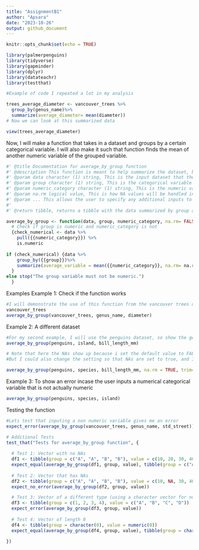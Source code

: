 ```yaml
---
title: "AssignmentB1"
author: "Apsara"
date: "2023-10-26"
output: github_document
---
```


```r
knitr::opts_chunk$set(echo = TRUE)
```

```r
library(palmerpenguins)
library(tidyverse)
library(gapminder)
library(dplyr)
library(datateachr)
library(testthat)
```

```r
#Example of code I repeated a lot in my analysis

trees_average_diameter <- vancouver_trees %>%
  group_by(genus_name)%>%
  summarize(average_diameter= mean(diameter))
# Now we can look at this summarized data

view(trees_average_diameter)
```
Now, I will make a function that takes in a dataset and groups by a certain categorical variable. I will also make it such that function finds the mean of another numeric variable of the grouped variable.

```r
#' @title Documentation for average_by_group function
#' @description This function is meant to help summarize the dataset, by essentially taking in a categorical variable that the user wants to group the data by, and then calculating the mean of a specific numeric variable that the user inputs. 
#' @param data character (1) string, This is the input dataset that the user is working with. I named this argument because it is where the user inputs the dataset they are working with.
#' @param group character (1) string, This is the categorical variable that the user wants to group the dataset by. I names this as group because it specifies the group or categorical variable the user wants to categorize the data by.
#' @param numeric_category character (1) string, This is the numeric variable that the user wants to find the mean of, grouped by the 'group' variable. I names this numeric_category because it lets the user know that this is the numerical category that the mean will be calculated from. 
#' @param na.rm logical value, This is how NA values will be handled in the data. By default, it is set to FALSE, but the user can change the input 
#' @param ... This allows the user to specify any additional inputs to be used within the mean function
#'
#' @return tibble, returns a tibble with the data summarized by group and by the average of a numeric variable within the groups.

average_by_group <- function(data, group, numeric_category, na.rm= FALSE, ...) 
  # Check if group is numeric and numeric_category is not
  {check_numerical <- data %>%
    pull({{numeric_category}}) %>%
    is.numeric
  
if (check_numerical) {data %>%
    group_by({{group}})%>%
    summarize(average_variable = mean({{numeric_category}}, na.rm= na.rm, ...))
  }
else stop("The group variable must not be numeric.")
  }
```
Examples
Example 1: Check if the function works
```r
#I will demonstrate the use of this function from the vancouver trees dataset
vancouver_trees
average_by_group(vancouver_trees, genus_name, diameter)
```
Example 2: A different dataset
```r
#For my second example, I will use the penguins dataset, so show the generality of my function
average_by_group(penguins, island, bill_length_mm)

# Note that here the NAs show up because i set the default value to FALSE< so the NAs are not excluded.
#But I could also change the setting so that NAs are set to true, and I can pass additional values. Here, I will try to find the average bill_length for species that have no NA values, and I set the trim value to 0.1.

average_by_group(penguins, species, bill_length_mm, na.rm = TRUE, trim=0.1)

```
Example 3: To show an error incase the user inputs a numerical categorical variable that is not actually numeric
```r
average_by_group(penguins, species, island)
```
Testing the function
```r
#Lets test that inputing a non numeric variable gives me an error
expect_error(average_by_group(vancouver_trees, genus_name, std_street))

# Additional Tests
test_that("Tests for average_by_group function", {
  
  # Test 1: Vector with no NAs
  df1 <- tibble(group = c("A", "A", "B", "B"), value = c(10, 20, 30, 40))
  expect_equal(average_by_group(df1, group, value), tibble(group = c("A", "B"), average_variable = c(15, 35)))
  
  # Test 2: Vector that has NAs
  df2 <- tibble(group = c("A", "A", "B", "B"), value = c(10, NA, 30, 40))
  expect_no_error(average_by_group(df2, group, value))

  # Test 3: Vector of a different type (using a character vector for numeric_category which should cause an error)
  df3 <- tibble(group = c(1, 2, 3, 4), value = c("A", "B", "C", "D"))
  expect_error(average_by_group(df3, group, value))
  
  # Test 4: Vector of length 0
  df4 <- tibble(group = character(0), value = numeric(0))
  expect_equal(average_by_group(df4, group, value), tibble(group = character(0), average_variable = numeric(0)))

})
```



